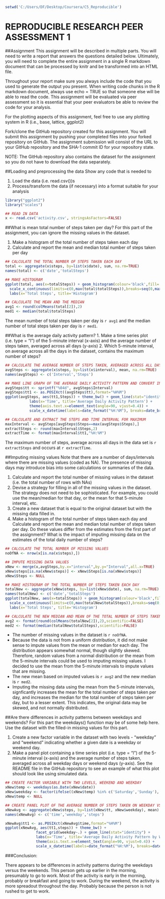 ```r
setwd('C:/Users/DF/Desktop/Coursera/C5_Reproducible')
```
REPRODUCIBLE RESEARCH PEER ASSESSMENT 1
=======================================

##Assignment
This assignment will be described in multiple parts. You will need to write a report that answers the questions detailed below. Ultimately, you will need to complete the entire assignment in a single R markdown document that can be processed by knitr and be transformed into an HTML file.

Throughout your report make sure you always include the code that you used to generate the output you present. When writing code chunks in the R markdown document, always use echo = TRUE so that someone else will be able to read the code. This assignment will be evaluated via peer assessment so it is essential that your peer evaluators be able to review the code for your analysis.

For the plotting aspects of this assignment, feel free to use any plotting system in R (i.e., base, lattice, ggplot2)

Fork/clone the GitHub repository created for this assignment. You will submit this assignment by pushing your completed files into your forked repository on GitHub. The assignment submission will consist of the URL to your GitHub repository and the SHA-1 commit ID for your repository state.

NOTE: The GitHub repository also contains the dataset for the assignment so you do not have to download the data separately.

##Loading and preprocessing the data
Show any code that is needed to

1. Load the data (i.e. read.csv())s
2. Process/transform the data (if necessary) into a format suitable for your analysis
```r
library("ggplot2")
library("scales")

## READ IN DATA
x <- read.csv('activity.csv', stringsAsFactors=FALSE)
```
##What is mean total number of steps taken per day?
For this part of the assignment, you can ignore the missing values in the dataset.

1. Make a histogram of the total number of steps taken each day
2. Calculate and report the mean and median total number of steps taken per day
```r
## CALCULATE THE TOTAL NUMBER OF STEPS TAKEN EACH DAY
total <- aggregate(x$steps, by=list(x$date), sum, na.rm=TRUE)
names(total) <- c('date','totalSteps')

## MAKE HISTOGRAM
ggplot(total, aes(x=totalSteps)) + geom_histogram(colour='black',fill='turquoise') + 
  scale_x_continuous(limits=c(0,max(total$totalSteps)),breaks=seq(0,max(total$totalSteps),by=2500)) +
  labs(x='Total Steps', title='Histogram')

## CALCULATE THE MEAN AND THE MEDIAN
avg1 <- round(colMeans(total[2]),2)
med1 <- median(total$totalSteps)
```

The mean number of total steps taken per day is `r avg1` and the median number of total steps taken per day is `r med1`.

##What is the average daily activity pattern?
1. Make a time series plot (i.e. type = "l") of the 5-minute interval (x-axis) and the average number of steps taken, averaged across all days (y-axis)
2. Which 5-minute interval, on average across all the days in the dataset, contains the maximum number of steps?
```r
## CALCULATE THE AVERAGE NUMBER OF STEPS TAKEN, AVERAGED ACROSS ALL DAYS
avgSteps <- aggregate(x$steps, by=list(x$interval), mean, na.rm=TRUE)
names(avgSteps) <- c('Interval','Steps')

## MAKE LINE GRAPH OF THE AVERAGE DAILY ACTIVITY PATTERN AND CONVERT INTERVALS TO TIME
avgSteps$tt <- sprintf("%04d", avgSteps$Interval)
avgSteps$tt1 <- as.POSIXct((avgSteps$tt),format="%H%M")
ggplot(avgSteps, aes(tt1,Steps)) + theme_bw() + geom_line(stat="identity") + 
           labs(x='Time', title='Average Daily Activity Pattern') +
           theme(axis.text.x=element_text(angle=90, vjust=0.4)) +
           scale_x_datetime(labels=date_format("%H:%M"), breaks=date_breaks("1 hour"))

## CALCULATE AND EXTRACT THE STEPS AND TIME INTERVAL FOR MAXIMUM
maxInterval <- avgSteps[avgSteps$Steps==max(avgSteps$Steps),]
extractSteps <- round(maxInterval$Steps,2)
extractTime <- format(maxInterval$tt1,"%H:%M")
```
The maximum number of steps, average across all days in the data set is `r extractSteps` and occurs at `r extractTime`.

##Imputing missing values
Note that there are a number of days/intervals where there are missing values (coded as NA). The presence of missing days may introduce bias into some calculations or summaries of the data.

1. Calculate and report the total number of missing values in the dataset (i.e. the total number of rows with NAs)
2. Devise a strategy for filling in all of the missing values in the dataset. The strategy does not need to be sophisticated. For example, you could use the mean/median for that day, or the mean for that 5-minute interval, etc.
3. Create a new dataset that is equal to the original dataset but with the missing data filled in.
4. Make a histogram of the total number of steps taken each day and Calculate and report the mean and median total number of steps taken per day. Do these values differ from the estimates from the first part of the assignment? What is the impact of imputing missing data on the estimates of the total daily number of steps?
```r
## CALCULATE THE TOTAL NUMBER OF MISSING VALUES
noOfNA <- nrow(x[is.na(x$steps),])

## IMPUTE MISSING DATA VALUES
xNew <- merge(x,avgSteps,by.x="interval",by.y="Interval",all.x=TRUE)
xNew$steps[is.na(xNew$steps)] <- xNew$Steps[is.na(xNew$steps)]
xNew$Steps <- NULL

## MAKE HISTOGRAM OF THE TOTAL NUMBER OF STEPS TAKEN EACH DAY
totalNew <- aggregate(xNew$steps, by=list(xNew$date), sum, na.rm=TRUE)
names(totalNew) <- c('date','totalSteps')
ggplot(totalNew, aes(x=totalSteps)) + geom_histogram(colour='black',fill='turquoise') + 
  scale_x_continuous(limits=c(0,max(totalNew$totalSteps)),breaks=seq(0,max(totalNew$totalSteps),by=2500)) +
  labs(x='Total Steps', title='Histogram')

## CALCULATE THE NEW MEDIAN AND MEAN OF THE TOTAL NUMBER OF STEPS TAKEN EACH DAY
avg2 <- format(round(colMeans(totalNew[2]),2),scientific=FALSE)
med2 <- format(median(totalNew$totalSteps),scientific=FALSE)
```
- The number of missing values in the dataset is `r noOfNA`.
- Because the data is not from a uniform distribution, it did not make sense to impute values from the mean or median for each day.  The distribution appears somewhat normal, though slightly skewed.  Therefore, random values from a normal distribution or the mean from the 5-minute intervals could be used to imputing missing values.  I decided to use the mean from the 5-minute intervals to impute values that are missing.
- The new mean based on imputed values is `r avg2` and the new median is `r med2`.
- Imputing the missing data using the mean from the 5-minute intervals, signficantly increases the mean for the total number of steps taken per day, and increases the median for the total number of steps taken per day, but to a lesser extent.  This indicates, the original data may be skewed, and not normally distributed.  

##Are there differences in activity patterns between weekdays and weekends?
For this part the weekdays() function may be of some help here. Use the dataset with the filled-in missing values for this part.

1. Create a new factor variable in the dataset with two levels - "weekday" and "weekend" indicating whether a given date is a weekday or weekend day.
2. Make a panel plot containing a time series plot (i.e. type = "l") of the 5-minute interval (x-axis) and the average number of steps taken, averaged across all weekday days or weekend days (y-axis). See the README file in the GitHub repository to see an example of what this plot should look like using simulated data.
```r
## CREATE FACTOR VARIABLE WITH TWO LEVELS, WEEKEND AND WEEKDAY
xNew$temp <- weekdays(as.Date(xNew$date))
xNew$weekday <- factor(ifelse((xNew$temp) %in% c('Saturday','Sunday'),'Weekend','Weekday'))
xNew$temp <- NULL

## CREATE PANEL PLOT OF THE AVERAGE NUMBER OF STEPS TAKEN ON WEEKDAY VS WEEKEND
xNewAvg <- aggregate(xNew$steps, by=list(xNew$tt, xNew$weekday), mean)
names(xNewAvg) <- c('time','weekday','steps')

xNewAvg$tt1 <- as.POSIXct(xNewAvg$time,format="%H%M")
ggplot(xNewAvg, aes(tt1,steps)) + theme_bw() +
              facet_grid(weekday~.) + geom_line(stat="identity") +
              labs(x='Time', title='Average Daily Activity Pattern by Weekend') +
              theme(axis.text.x=element_text(angle=90, vjust=0.4)) +
              scale_x_datetime(labels=date_format("%H:%M"), breaks=date_breaks("1 hour"))
```

###Conclusion:

There appears to be differences in activity patterns during the weekdays versus the weekends.  This person gets up earlier in the morning, presumably to go to work.  Most of the activity is early in the morning, probably or breakfast and going to work.  During the weekend, the activity is more spreadout throughout the day.  Probably because the person is not rushed to get to work.




